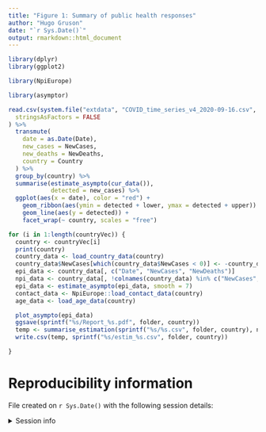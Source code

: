 ```yaml
---
title: "Figure 1: Summary of public health responses"
author: "Hugo Gruson"
date: "`r Sys.Date()`"
output: rmarkdown::html_document
---
```


```r
library(dplyr)
library(ggplot2)

library(NpiEurope)
```

```r
library(asymptor)

read.csv(system.file("extdata", "COVID_time_series_v4_2020-09-16.csv", package = "NpiEurope"),
  stringsAsFactors = FALSE
) %>%
  transmute(
    date = as.Date(Date), 
    new_cases = NewCases, 
    new_deaths = NewDeaths,
    country = Country
  ) %>%
  group_by(country) %>%
  summarise(estimate_asympto(cur_data()),
            detected = new_cases) %>%
  ggplot(aes(x = date), color = "red") +
    geom_ribbon(aes(ymin = detected + lower, ymax = detected + upper)) +
    geom_line(aes(y = detected)) +
    facet_wrap(~ country, scales = "free")
```


```r
for (i in 1:length(countryVec)) {
  country <- countryVec[i]
  print(country)
  country_data <- load_country_data(country)
  country_data$NewCases[which(country_data$NewCases < 0)] <- -country_data$NewCases[which(country_data$NewCases < 0)]
  epi_data <- country_data[, c("Date", "NewCases", "NewDeaths")]
  npi_data <- country_data[, !colnames(country_data) %in% c("NewCases", "NewDeaths", "Country", "Population")]
  epi_data <- estimate_asympto(epi_data, smooth = 7)
  contact_data <- NpiEurope::load_contact_data(country)
  age_data <- load_age_data(country)

  plot_asympto(epi_data)
  ggsave(sprintf("%s/Report_%s.pdf", folder, country))
  temp <- summarise_estimation(sprintf("%s/%s.csv", folder, country), npi_data, contact_data, age_data)
  write.csv(temp, sprintf("%s/estim_%s.csv", folder, country))

}
```

# Reproducibility information

File created on `r Sys.Date()` with the following session details:

<details>
<summary>Session info</summary>

```r
sessionInfo()
```

</details>

